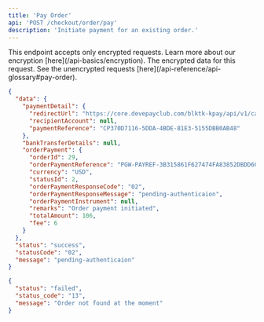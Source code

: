 ```yaml
---
title: 'Pay Order'
api: 'POST /checkout/order/pay'
description: 'Initiate payment for an existing order.'
---
```


<Warning>
This endpoint accepts only encrypted requests. Learn more about our encryption [here](/api-basics/encryption).
</Warning>

<ParamField body="data" type="string" placeholder="enter encrypted value" required>
  The encrypted data for this request. See the unencrypted requests [here](/api-reference/api-glossary#pay-order).
</ParamField>

<ResponseExample>

```json 200
{
  "data": {
    "paymentDetail": {
      "redirectUrl": "https://core.devepayclub.com/blktk-kpay/api/v1/card/initiatetransaction?tx1=NUJHIK51459855174059672277413231740596722774&t2=fd83e64b11ed12225bf69655d40dc3b55b28dfca784bcd8c3d46af0078e8eaa2",
      "recipientAccount": null,
      "paymentReference": "CP370D7116-5DDA-4BDE-81E3-5155DBB0AB48"
    },
    "bankTransferDetails": null,
    "orderPayment": {
      "orderId": 29,
      "orderPaymentReference": "PGW-PAYREF-3B315861F627474FA83852DBDD6CE71A",
      "currency": "USD",
      "statusId": 2,
      "orderPaymentResponseCode": "02",
      "orderPaymentResponseMessage": "pending-authenticaion",
      "orderPaymentInstrument": null,
      "remarks": "Order payment initiated",
      "totalAmount": 106,
      "fee": 6
    }
  },
  "status": "success",
  "statusCode": "02",
  "message": "pending-authenticaion"
}
```

```json 400
{
  "status": "failed",
  "status_code": "13",
  "message": "Order not found at the moment"
}
```

</ResponseExample>